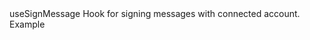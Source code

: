 
<MDXLayout>
    <MDXContentSection>
        <div>
          <div style={{padding: '1em 0 1em 0'}}>          
            <Text variant="heading4" color="white" id="use-sign-message">useSignMessage</Text>
            <Text variant="text3" color="grey">
                Hook for signing messages with connected account.
            </Text>
            <CodeSyntax codeString={USE_SEND_MESSAGE} codeType={"app"} />
        </div>
        <div style={{padding: '1em 0 1em 0'}}>          
            <Text variant="heading5" color="white" id="example">Example</Text>
            <CodeSyntax codeString={USE_SEND_MESSAGE_EXAMPLE} codeType={"app"} />
        </div>
        <FooterRouter
            previousRoute="/action-hooks/use-send-transaction"
            previousRouteName="Use Send Transaction"
            nextRoute="/action-hooks/use-sign-typed-data"
            nextRouteName="Use Sign Typed Data"
            padding="lg"
        />
        </div>
    </MDXContentSection>
    <MDXToCSection data={USE_SIGN_MESSAGE_TOC}/>

</MDXLayout>
